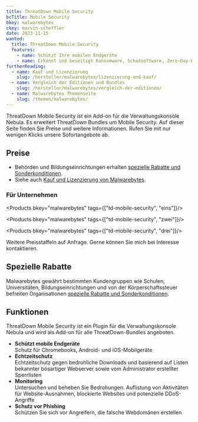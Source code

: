 ```yaml
---
title: ThreatDown Mobile Security
bcTitle: Mobile Security
bkey: malwarebytes
ckey: marvin-scheffler
date: 2023-11-15
wanted:
  title: ThreatDown Mobile Security
  features:
    - name: Schützt Ihre mobilen Endgeräte
    - name: Erkennt und beseitigt Ransomware, Schadsoftware, Zero-Day-Exploits, unerwünschte Programme und Adware
furtherReading:
  - name: Kauf und Lizenzierung
    slug: /hersteller/malwarebytes/lizenzierung-und-kauf/
  - name: Vergleich der Editionen und Bundles
    slug: /hersteller/malwarebytes/vergleich-der-editionen/
  - name: Malwarebytes Themenseite
    slug: /themen/malwarebytes/
---
```



<Intro>

ThreatDown Mobile Security ist ein Add-on für die Verwaltungskonsole Nebula. Es erweitert ThreatDown Bundles um Mobile Security. Auf dieser Seite finden Sie Preise und weitere Informationen. Rufen Sie mit nur wenigen Klicks unsere Sofortangebote ab.

</Intro>

<TOC />

## Preise

<ArrowList>

- Behörden und Bildungseinrichtungen erhalten [spezielle Rabatte und Sonderkonditionen](/hersteller/malwarebytes/lizenzierung-und-kauf/#sonderkonditionen).
- Siehe auch [Kauf und Lizenzierung von Malwarebytes](/hersteller/malwarebytes/lizenzierung-und-kauf/).

</ArrowList>

### Für Unternehmen

<Products bkey="malwarebytes" tags={["td-mobile-security", "eins"]}/>

<Products bkey="malwarebytes" tags={["td-mobile-security", "zwei"]}/>

<Products bkey="malwarebytes" tags={["td-mobile-security", "drei"]}/>

<GetInTouch variant="info">

Weitere Preisstaffeln auf Anfrage. Gerne können Sie mich bei Interesse kontaktieren.

</GetInTouch>

## Spezielle Rabatte

Malwarebytes gewährt bestimmten Kundengruppen wie Schulen, Universitäten, Bildungseinrichtungen und von der Körperschaftssteuer befreiten Organisationen [spezielle Rabatte und Sonderkonditionen](/hersteller/malwarebytes/lizenzierung-und-kauf/#sonderkonditionen).


## Funktionen

ThreatDown Mobile Security ist ein Plugin für die Verwaltungskonsole Nebula und wird als Add-on für alle ThreatDown-Bundles angeboten.

<ArrowList>

- **Schützt mobile Endgeräte** <br/>
Schutz für Chromebooks, Android- und iOS-Mobilgeräte
- **Echtzeitschutz** <br/>
Echtzeitschutz gegen bedrohliche Downloads und basierend auf Listen bekannter bösartiger Webserver sowie vom Administrator erstellter Sperrlisten
- **Monitoring** <br/>
Untersuchen und beheben Sie Bedrohungen. Auflistung von Aktivitäten für Website-Ausnahmen, blockierte Websites und potenzielle DDoS-Angriffe
- **Schutz vor Phishing** <br/>
Schützen Sie sich vor Angreifern, die falsche Webdomänen erstellen

</ArrowList>

<GetInTouch theme="light" />
